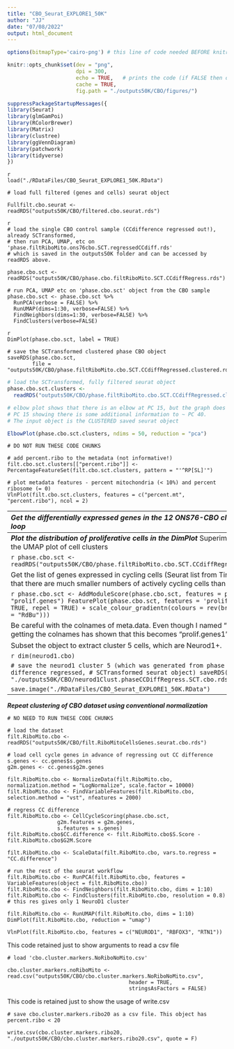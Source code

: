 ```yaml
---
title: "CBO_Seurat_EXPLORE1_50K"
author: "JJ"
date: "07/08/2022"
output: html_document
---
```


```r
options(bitmapType='cairo-png') # this line of code needed BEFORE knitr code in chunk below
```

```r
knitr::opts_chunk$set(dev = "png",
                      dpi = 300,
                      echo = TRUE,   # prints the code (if FALSE then only code output is shown)
                      cache = TRUE,
                      fig.path = "./outputs50K/CBO/figures/")
```

```r
suppressPackageStartupMessages({
library(Seurat)
library(glmGamPoi)
library(RColorBrewer)
library(Matrix)
library(clustree)
library(ggVennDiagram)
library(patchwork)
library(tidyverse)  
})

```


```
{r}
load("./RDataFiles/CBO_Seurat_EXPLORE1_50K.RData")
```


```
# load full filtered (genes and cells) seurat object

Fullfilt.cbo.seurat <- readRDS("outputs50K/CBO/filtered.cbo.seurat.rds")
```

```
{r}
# load the single CBO control sample (CCdifference regressed out!), already SCTransformed,
# then run PCA, UMAP, etc on 'phase.filtRiboMito.ons76cbo.SCT.regressedCCdiff.rds'
# which is saved in the outputs50K folder and can be accessed by readRDS above. 

phase.cbo.sct <- readRDS("outputs50K/CBO/phase.cbo.filtRiboMito.SCT.CCdiffRegress.rds")

# run PCA, UMAP etc on 'phase.cbo.sct' object from the CBO sample
phase.cbo.sct <- phase.cbo.sct %>% 
  RunPCA(verbose = FALSE) %>% 
  RunUMAP(dims=1:30, verbose=FALSE) %>% 
  FindNeighbors(dims=1:30, verbose=FALSE) %>% 
  FindClusters(verbose=FALSE)
```

```
{r DimPlotPhaseCBOsctCCdiffRegressClustered}
DimPlot(phase.cbo.sct, label = TRUE)
```

```
# save the SCTransformed clustered phase CBO object
saveRDS(phase.cbo.sct, 
        file = "outputs50K/CBO/phase.filtRiboMito.cbo.SCT.CCdiffRegressed.clustered.rds")
```

```r
# load the SCTransformed, fully filtered seurat object
phase.cbo.sct.clusters <- 
  readRDS("outputs50K/CBO/phase.filtRiboMito.cbo.SCT.CCdiffRegressed.clustered.rds")
```

```r
# elbow plot shows that there is an elbow at PC 15, but the graph does not level off after
# PC 15 showing there is some additional information to ~ PC 40.
# The input object is the CLUSTERED saved seurat object

ElbowPlot(phase.cbo.sct.clusters, ndims = 50, reduction = "pca")
```

```
# DO NOT RUN THESE CODE CHUNKS

# add percent.ribo to the metadata (not informative!)
filt.cbo.sct.clusters[["percent.ribo"]] <- PercentageFeatureSet(filt.cbo.sct.clusters, pattern = "'^RP[SL]'")
```

```
# plot metadata features - percent mitochondria (< 10%) and percent ribosome (= 0)
VlnPlot(filt.cbo.sct.clusters, features = c("percent.mt", "percent.ribo"), ncol = 2)
```

----------------------------------------------------------------------------------------------
***Get the differentially expressed genes in the 12 ONS76-CBO clusters using a FOR loop***
```
# DO NOT RUN THESE CODE CHUNKS

Idents(phase.cbo.sct.clusters) <- "seurat_clusters"
markers.pos <- data.frame()
for (i in levels(Idents(phase.cbo.sct.clusters))){
  markers <- FindMarkers(phase.cbo.sct.clusters, ident.1 = i, grouping.var = "ident", 
                         verbose = FALSE, only.pos = TRUE, logfc.threshold = 0.25)  # base 2 log fold change
  dat <- markers %>% rownames_to_column(var = "genes")
  dat$cluster_ID <- i
  dat$cluster_ID <- as.numeric(dat$cluster_ID)
  df <- data.frame(dat)
  markers.pos <- rbind(markers.pos, df)
}
head(markers.pos)
```

```r
# Cell counts per cluster.
# there are 3070 cells in total, which is correct, and the cell numbers per cluster are shown below.
# Two clusters are present with < 100 cells

cell.num <- table(phase.cbo.sct.clusters@active.ident)
cell.num
sum(cell.num)
```

```
# DO NOT RUN THESE CODE CHUNKS
dim(markers.pos)
```



```
# save the postive markers of CBO clusters generated from SCTransformed, CC difference,
# ribosomal and mitochondrial gene filtered object:
# 'phase.filtRiboMito.cbo.SCT.CCdiffRegressed.clustered.rds'

saveRDS(markers.pos, file = "outputs50K/CBO/pos.markers.phase.cbo.filtRiboMito.CCdiffRegress.SCT.rds")
```
```r
markers.pos <- readRDS("outputs50K/CBO/pos.markers.phase.cbo.filtRiboMito.CCdiffRegress.SCT.rds")
```

Check out the first few DEGs by group (cluster_ID) of 'markers.pos'
```r
markers.pos %>% 
  group_by(cluster_ID) %>% 
  slice_head(n = 40)
```

```r
markers.pos %>% 
  filter(genes %in% c("KIRREL3"))
```

```r
markers.pos %>%
  filter(cluster_ID == "4")
```


```r
top10 <- markers.pos %>% 
  group_by(cluster_ID) %>% 
  top_n(10, -p_val_adj)
```

```r
top10
```

```r
# replace the cluster numbers with the identity of each cluster
levels(phase.cbo.sct.clusters)
```

```r
# continue to replace the cluster numbers with the identity of each cluster
new.cluster.ids <- c("RP-choroid plexus", "choroid plexus", "glia", "RL/DCN",
                     "uncertain", "granule neuron", "glio-neuronal", "granule progenitor", "RL-derived",
                     "oligodendrocyte", "purkinje neuron", "ependyma")
names(new.cluster.ids) <- levels(phase.cbo.sct.clusters)
phase.cbo.sct.clusters.2 <- RenameIdents(phase.cbo.sct.clusters, new.cluster.ids)
DimPlot(phase.cbo.sct.clusters.2, reduction = "umap", label = TRUE, repel = TRUE, pt.size = 0.5)
```

```r
# there are 12 clusters (0 - 11)
DimPlot(phase.cbo.sct.clusters, label = TRUE, repel = TRUE)
```

```r
table(phase.cbo.sct.clusters.2$seurat_clusters)
```


```r
# using the Sepp et al paper (Extended Fig 8g), test if markers from that paper are expressed 
# in the seurat object filtered to remove all ribosomal and mitochondrial genes, and where cells which
# have mitoch genes > 10% are excluded.
# MUST use the already clustered seurat object.
# I used just the transcription factor (TF) markers (sepp.TF.markers)

sepp.TF.markers <- c("PAX3", "RFX4", "TCFL71", "GLIS3", "SOX6", "TCF7L2", "HOPX", "TSC22D4", "ID4",
             "ESRRB", "FOXP2", "FOXP4", "MEF2C",
             "PAX2", "TFAP2A", "TFAP2B", "BHLHE22", "PRDM8",
             "PAX6", "BARHL1", "E2F3", "ST18", "SATB2", "ZBTB18", "NEUROD1", "ETV1", "KLF9", "NR3C1")


DotPlot(object = phase.cbo.sct.clusters, features = sepp.TF.markers) +
  coord_flip()
```

```r
# from the Sepp paper repeat Dotplot with TF and some key non-TF markers
# added markers of ciliated cells from cluster10 above.
# used the argument col.min = 0 so that average expression scale is from 0 to 2.5 in key

sepp.all.markers <- c("TFAP2A", "PAX3", "RFX4", "TCFL71", "TCF7L2", "GLIS3", "SOX6", "HOPX", "TSC22D4",  
                      "ID4", "NCKAP5", "SLIT2", "CLYBL", "SLC1A3", "SLC6A11", "AQP4",  #astroglial/progenitor
                      
                      "ESRRB", "FOXP1", "FOXP2", "FOXP4", "MEF2C", "RORB", "CDH9", "ETV1", "EBF1", "EBF2", 
                      "SKOR2", "DAB1", "IPTR",   # Purkinje
                      
                      "NOTCH1",    # VZ neuroblast
             
                      "PAX2", "NFIA", "NFIB", "TFAP2B", "BHLHE22", "PRDM8",  # interneuron
                      
                      "ZFHX3", "ZFHX4",   # GABAergic deep nuclei neurons
             
                      "TOP2A", "ATOH1", "LMX1A", "OTX2","ETV6", "PAX6", "BARHL1", "E2F3", "ST18", "SATB2", 
                      "ZBTB18", "NEUROD1", "ZIC1", "ZIC4", "GABAR6", "CNTN1", "CNTN2", "KLF9", "NR3C1", "LMO3", 
                      "SYNPR", "KCNIP4", "HCRTR2", 
                      "EOMES", "TRPC3", "GRM1")
                      # UBC/GCP/granule/glut deep cerebellar nuclei                                                                   
seppAll.cilia.stem.markers <- c(sepp.all.markers, "CCNO", "CFAP299", "ROPN1L", "C11orf88", "ANKRD66", "C20orf85", 
                                "STOML3", "TEKT4", "SNTN", "MEIS1", "POU3F2", "HOXB2", "MEIS2", "GRIA4")

DotPlot(object = phase.cbo.sct.clusters, features = seppAll.cilia.stem.markers, col.min = 0) +
  coord_flip()
```

```r
# plot of the clusters containing granule/RL lineage suggests RL-derived clusters are 6, 7, 8
# CDH5 (marker of ONS76 cells) is not expressed but CDH1 is (also a marker of ONS76 cells).
# CD44 is not expressed or expressed very little.
# ITGB1 is expressed at quite a high level across most cell types
# In CBO there is only 1 NEUROD1, RBFOX3, RTN1 cluster

VlnPlot(phase.cbo.sct.clusters, features = c("NEUROD1", "CNTN1", "CNTN2", "RBFOX3", "RTN1", "ZIC1"))
```


```r
VlnPlot(phase.cbo.sct.clusters, features = c("HOXB2", "IRX3", "GRIA4", "IRX5", "TWIST1", "PAX3", 
                                             "MIR124-2HG", "PTCH1", "GLI2",
                                             "POU3F2", "MEIS1", "LHX9", "CHCHD2", "PRRX1", "DLL1", "DLL3",
                                             "DLL4","HES5", "HES6", "JAG1", "JAG2", "NNAT", "TTYH1", "CD24"))
```

```r
VlnPlot(phase.cbo.sct.clusters, features = c("NRG1", "NRG2", "NRG3", "NRG4", "ERBB4"))
```


***Clustree***
```r
# attempt to use Clustree package to find the right number of clusters
# -----------------------------------------------------------------------------------------------

# Select a range of resolutions
resolution.range <- seq(from = 0, to = 1.6, by = 0.2)

# Find clusters using a range of resolutions, the clustering information is in the metadata slot
cbo.clusters <- FindClusters(object = phase.cbo.sct.clusters, 
                                      resolution = resolution.range,
                                      verbose = FALSE)
```

```r
# the clustering tree finds 9 clusters before some nodes have multiple incoming edges.
# note that at res = 1 there are 14 clusters

clustree(cbo.clusters)
```

-----------------------------------------------------------------------------------------
***Plot the distribution of proliferative cells in the DimPlot***
Superimpose cycling cells onto the UMAP plot of cell clusters

```r
phase.cbo.sct <- 
  readRDS("outputs50K/CBO/phase.filtRiboMito.cbo.SCT.CCdiffRegressed.clustered.rds")
```

Get the list of genes expressed in cycling cells (Seurat list from Tirosh et al.). This shows that there are much smaller numbers of actively cycling cells than I first assumed.
```r
s.genes <- cc.genes$s.genes
g2m.genes <- cc.genes$g2m.genes
prolif.genes <- list(c(s.genes, g2m.genes))
```


```r
phase.cbo.sct <- AddModuleScore(phase.cbo.sct,
                        features = prolif.genes,
                        name = "prolif.genes")
FeaturePlot(phase.cbo.sct, features = 'prolif.genes1', label = TRUE, repel = TRUE) +
   scale_colour_gradientn(colours = rev(brewer.pal(n = 11, name = "RdBu")))
```

Be careful with the colnames of meta.data. Even though I named "prolif.genes" above, getting the colnames has shown that this becomes "prolif.genes1" !!!
```r
names(x = phase.cbo.sct[[]])
```

Subset the object to extract cluster 5 cells, which are Neurod1+.
```r
neurod1.cbo <- subset(phase.cbo.sct, idents = c("5"))
```

```r
dim(neurod1.cbo)
```

```
# save the neurod1 cluster 5 (which was generated from phase cell cycle scored, CC difference regressed,
# SCTransformed seurat object)
saveRDS(neurod1.cbo, file = "./outputs50K/CBO/neurod1Clust.phaseCCDiffRegress.SCT.cbo.rds")
```

```
save.image("./RDataFiles/CBO_Seurat_EXPLORE1_50K.RData")
```


--------------------------------------------------------------------------------------------
***Repeat clustering of CBO dataset using conventional normalization***
```
# NO NEED TO RUN THESE CODE CHUNKS

# load the dataset
filt.RiboMito.cbo <- readRDS("outputs50K/CBO/filt.RiboMitoCellsGenes.seurat.cbo.rds")

# load cell cycle genes in advance of regressing out CC difference
s.genes <- cc.genes$s.genes
g2m.genes <- cc.genes$g2m.genes

filt.RiboMito.cbo <- NormalizeData(filt.RiboMito.cbo, normalization.method = "LogNormalize", scale.factor = 10000)
filt.RiboMito.cbo <- FindVariableFeatures(filt.RiboMito.cbo, selection.method = "vst", nfeatures = 2000)

# regress CC difference
filt.RiboMito.cbo <- CellCycleScoring(phase.cbo.sct,
                g2m.features = g2m.genes,
                s.features = s.genes)
filt.RiboMito.cbo$CC.difference <- filt.RiboMito.cbo$S.Score - filt.RiboMito.cbo$G2M.Score

filt.RiboMito.cbo <- ScaleData(filt.RiboMito.cbo, vars.to.regress = "CC.difference")

# run the rest of the seurat workflow
filt.RiboMito.cbo <- RunPCA(filt.RiboMito.cbo, features = VariableFeatures(object = filt.RiboMito.cbo))
filt.RiboMito.cbo <- FindNeighbors(filt.RiboMito.cbo, dims = 1:10)
filt.RiboMito.cbo <- FindClusters(filt.RiboMito.cbo, resolution = 0.8) # this res gives only 1 NeuroD1 cluster

filt.RiboMito.cbo <- RunUMAP(filt.RiboMito.cbo, dims = 1:10)
DimPlot(filt.RiboMito.cbo, reduction = "umap")
```

```
VlnPlot(filt.RiboMito.cbo, features = c("NEUROD1", "RBFOX3", "RTN1"))
```

This code retained just to show arguments to read a csv file
```
# load 'cbo.cluster.markers.NoRiboNoMito.csv'

cbo.cluster.markers.noRiboMito <- read.csv("outputs50K/CBO/cbo.cluster.markers.NoRiboNoMito.csv", 
                                       header = TRUE, 
                                       stringsAsFactors = FALSE)
```

This code is retained just to show the usage of write.csv
```
# save cbo.cluster.markers.ribo20 as a csv file. This object has percent.ribo < 20

write.csv(cbo.cluster.markers.ribo20, "./outputs50K/CBO/cbo.cluster.markers.ribo20.csv", quote = F)
```










